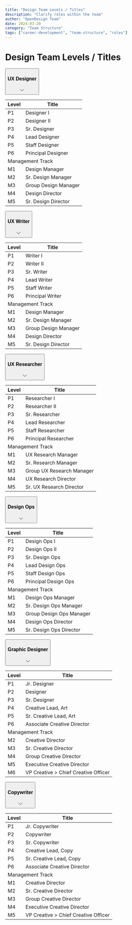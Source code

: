 ```yaml
---
title: "Design Team Levels / Titles"
description: "Clarify roles within the team"
author: "OpenDesign Team"
date: 2024-03-20
category: "Team Structure"
tags: ["career-development", "team-structure", "roles"]
---
```


<style>
{`
  .role-accordion {
    margin-bottom: 1rem;
    background: white;
    border-radius: 8px;
    box-shadow: 0 1px 2px rgba(0, 0, 0, 0.05);
  }

  .role-trigger {
    width: 100%;
    padding: 1.5rem 2rem;
    background: white;
    border: 1px solid #e5e7eb;
    border-radius: 8px;
    display: flex;
    align-items: center;
    justify-content: space-between;
    cursor: pointer;
    transition: all 0.2s ease;
  }

  .role-trigger:hover {
    background: #fafafa;
  }

  .role-trigger h3 {
    margin: 0;
    font-size: 1.25rem;
    font-weight: 500;
    color: #111827;
  }

  .role-content {
    display: none;
    padding: 0;
    border: 1px solid #e5e7eb;
    border-top: none;
    border-radius: 0 0 8px 8px;
    background: white;
  }

  .role-content.open {
    display: block;
    animation: slideDown 0.3s ease-out;
  }

  @keyframes slideDown {
    from {
      opacity: 0;
      transform: translateY(-10px);
    }
    to {
      opacity: 1;
      transform: translateY(0);
    }
  }

  .levels-table {
    width: 100%;
    border-collapse: collapse;
    margin: 0;
  }

  .levels-table th {
    background: #f9fafb;
    padding: 1rem 2rem;
    text-align: left;
    font-weight: 500;
    color: #111827;
    border-bottom: 1px solid #e5e7eb;
    font-size: 1rem;
  }

  .levels-table td {
    padding: 1rem 2rem;
    border-bottom: 1px solid #e5e7eb;
    color: #1a1f36;
  }

  .levels-table tr:last-child td {
    border-bottom: none;
  }

  .levels-table tr:hover td {
    background: #f9fafb;
  }

  .chevron {
    transition: transform 0.3s ease;
  }

  .open .chevron {
    transform: rotate(180deg);
  }

  .levels-table tr.management-divider td {
    padding: 1.5rem 0;
    background: #f9fafb;
    border-bottom: none;
  }

  .levels-table tr.management-divider:hover td {
    background: #f9fafb;
  }

  .divider-content {
    margin: 0 2rem;
    color: #6b7280;
    font-size: 0.875rem;
    font-weight: 500;
    text-transform: uppercase;
    letter-spacing: 0.05em;
  }

  /* Add subtle background to management rows */
  .levels-table tr.management-row td {
    background: #f9fafb;
  }

  .levels-table tr.management-row:hover td {
    background: #f3f4f6;
  }

  /* Optional: Add a top border to first management row */
  .levels-table tr.management-row:first-of-type td {
    border-top: 1px solid #e5e7eb;
  }

  /* Optional: Style the level cells differently */
  .levels-table td:first-child {
    color: #4b5563;
    font-weight: 500;
  }
`}
</style>

<script>
{`
  document.addEventListener('DOMContentLoaded', () => {
    const triggers = document.querySelectorAll('.role-trigger');
    
    // Open first accordion by default
    const firstContent = document.querySelector('.role-content');
    const firstTrigger = document.querySelector('.role-trigger');
    firstContent.classList.add('open');
    firstTrigger.classList.add('open');
    
    triggers.forEach(trigger => {
      trigger.addEventListener('click', () => {
        const content = trigger.nextElementSibling;
        const isOpen = content.classList.contains('open');
        
        // Close all dropdowns
        document.querySelectorAll('.role-content').forEach(content => {
          content.classList.remove('open');
        });
        document.querySelectorAll('.role-trigger').forEach(trigger => {
          trigger.classList.remove('open');
        });
        
        // Toggle clicked dropdown
        if (!isOpen) {
          content.classList.add('open');
          trigger.classList.add('open');
        }
      });
    });
  });
`}
</script>

# Design Team Levels / Titles

<div className="role-accordion">
  <button className="role-trigger">
    <h3>UX Designer</h3>
    <svg className="chevron" width="24" height="24" viewBox="0 0 24 24" fill="none" xmlns="http://www.w3.org/2000/svg">
      <path d="M6 9L12 15L18 9" stroke="currentColor" strokeWidth="2" strokeLinecap="round" strokeLinejoin="round"/>
    </svg>
  </button>
  <div className="role-content">
    <table className="levels-table">
      <thead>
        <tr>
          <th>Level</th>
          <th>Title</th>
        </tr>
      </thead>
      <tbody>
        <tr><td>P1</td><td>Designer I</td></tr>
        <tr><td>P2</td><td>Designer II</td></tr>
        <tr><td>P3</td><td>Sr. Designer</td></tr>
        <tr><td>P4</td><td>Lead Designer</td></tr>
        <tr><td>P5</td><td>Staff Designer</td></tr>
        <tr><td>P6</td><td>Principal Designer</td></tr>
        <tr className="management-divider">
          <td colSpan="2">
            <div className="divider-content">Management Track</div>
          </td>
        </tr>
        <tr><td>M1</td><td>Design Manager</td></tr>
        <tr><td>M2</td><td>Sr. Design Manager</td></tr>
        <tr><td>M3</td><td>Group Design Manager</td></tr>
        <tr><td>M4</td><td>Design Director</td></tr>
        <tr><td>M5</td><td>Sr. Design Director</td></tr>
      </tbody>
    </table>
  </div>
</div>

<div className="role-accordion">
  <button className="role-trigger">
    <h3>UX Writer</h3>
    <svg className="chevron" width="24" height="24" viewBox="0 0 24 24" fill="none" xmlns="http://www.w3.org/2000/svg">
      <path d="M6 9L12 15L18 9" stroke="currentColor" strokeWidth="2" strokeLinecap="round" strokeLinejoin="round"/>
    </svg>
  </button>
  <div className="role-content">
    <table className="levels-table">
      <thead>
        <tr>
          <th>Level</th>
          <th>Title</th>
        </tr>
      </thead>
      <tbody>
        <tr><td>P1</td><td>Writer I</td></tr>
        <tr><td>P2</td><td>Writer II</td></tr>
        <tr><td>P3</td><td>Sr. Writer</td></tr>
        <tr><td>P4</td><td>Lead Writer</td></tr>
        <tr><td>P5</td><td>Staff Writer</td></tr>
        <tr><td>P6</td><td>Principal Writer</td></tr>
        <tr className="management-divider">
          <td colSpan="2">
            <div className="divider-content">Management Track</div>
          </td>
        </tr>
        <tr><td>M1</td><td>Design Manager</td></tr>
        <tr><td>M2</td><td>Sr. Design Manager</td></tr>
        <tr><td>M3</td><td>Group Design Manager</td></tr>
        <tr><td>M4</td><td>Design Director</td></tr>
        <tr><td>M5</td><td>Sr. Design Director</td></tr>
      </tbody>
    </table>
  </div>
</div>

<div className="role-accordion">
  <button className="role-trigger">
    <h3>UX Researcher</h3>
    <svg className="chevron" width="24" height="24" viewBox="0 0 24 24" fill="none" xmlns="http://www.w3.org/2000/svg">
      <path d="M6 9L12 15L18 9" stroke="currentColor" strokeWidth="2" strokeLinecap="round" strokeLinejoin="round"/>
    </svg>
  </button>
  <div className="role-content">
    <table className="levels-table">
      <thead>
        <tr>
          <th>Level</th>
          <th>Title</th>
        </tr>
      </thead>
      <tbody>
        <tr><td>P1</td><td>Researcher I</td></tr>
        <tr><td>P2</td><td>Researcher II</td></tr>
        <tr><td>P3</td><td>Sr. Researcher</td></tr>
        <tr><td>P4</td><td>Lead Researcher</td></tr>
        <tr><td>P5</td><td>Staff Researcher</td></tr>
        <tr><td>P6</td><td>Principal Researcher</td></tr>
        <tr className="management-divider">
          <td colSpan="2">
            <div className="divider-content">Management Track</div>
          </td>
        </tr>
        <tr><td>M1</td><td>UX Research Manager</td></tr>
        <tr><td>M2</td><td>Sr. Research Manager</td></tr>
        <tr><td>M3</td><td>Group UX Research Manager</td></tr>
        <tr><td>M4</td><td>UX Research Director</td></tr>
        <tr><td>M5</td><td>Sr. UX Research Director</td></tr>
      </tbody>
    </table>
  </div>
</div>

<div className="role-accordion">
  <button className="role-trigger">
    <h3>Design Ops</h3>
    <svg className="chevron" width="24" height="24" viewBox="0 0 24 24" fill="none" xmlns="http://www.w3.org/2000/svg">
      <path d="M6 9L12 15L18 9" stroke="currentColor" strokeWidth="2" strokeLinecap="round" strokeLinejoin="round"/>
    </svg>
  </button>
  <div className="role-content">
    <table className="levels-table">
      <thead>
        <tr>
          <th>Level</th>
          <th>Title</th>
        </tr>
      </thead>
      <tbody>
        <tr><td>P1</td><td>Design Ops I</td></tr>
        <tr><td>P2</td><td>Design Ops II</td></tr>
        <tr><td>P3</td><td>Sr. Design Ops</td></tr>
        <tr><td>P4</td><td>Lead Design Ops</td></tr>
        <tr><td>P5</td><td>Staff Design Ops</td></tr>
        <tr><td>P6</td><td>Principal Design Ops</td></tr>
        <tr className="management-divider">
          <td colSpan="2">
            <div className="divider-content">Management Track</div>
          </td>
        </tr>
        <tr><td>M1</td><td>Design Ops Manager</td></tr>
        <tr><td>M2</td><td>Sr. Design Ops Manager</td></tr>
        <tr><td>M3</td><td>Group Design Ops Manager</td></tr>
        <tr><td>M4</td><td>Design Ops Director</td></tr>
        <tr><td>M5</td><td>Sr. Design Ops Director</td></tr>
      </tbody>
    </table>
  </div>
</div>

<div className="role-accordion">
  <button className="role-trigger">
    <h3>Graphic Designer</h3>
    <svg className="chevron" width="24" height="24" viewBox="0 0 24 24" fill="none" xmlns="http://www.w3.org/2000/svg">
      <path d="M6 9L12 15L18 9" stroke="currentColor" strokeWidth="2" strokeLinecap="round" strokeLinejoin="round"/>
    </svg>
  </button>
  <div className="role-content">
    <table className="levels-table">
      <thead>
        <tr>
          <th>Level</th>
          <th>Title</th>
        </tr>
      </thead>
      <tbody>
        <tr><td>P1</td><td>Jr. Designer</td></tr>
        <tr><td>P2</td><td>Designer</td></tr>
        <tr><td>P3</td><td>Sr. Designer</td></tr>
        <tr><td>P4</td><td>Creative Lead, Art</td></tr>
        <tr><td>P5</td><td>Sr. Creative Lead, Art</td></tr>
        <tr><td>P6</td><td>Associate Creative Director</td></tr>
        <tr className="management-divider">
          <td colSpan="2">
            <div className="divider-content">Management Track</div>
          </td>
        </tr>
        <tr><td>M2</td><td>Creative Director</td></tr>
        <tr><td>M3</td><td>Sr. Creative Director</td></tr>
        <tr><td>M4</td><td>Group Creative Director</td></tr>
        <tr><td>M5</td><td>Executive Creative Director</td></tr>
        <tr><td>M6</td><td>VP Creative > Chief Creative Officer</td></tr>
      </tbody>
    </table>
  </div>
</div>

<div className="role-accordion">
  <button className="role-trigger">
    <h3>Copywriter</h3>
    <svg className="chevron" width="24" height="24" viewBox="0 0 24 24" fill="none" xmlns="http://www.w3.org/2000/svg">
      <path d="M6 9L12 15L18 9" stroke="currentColor" strokeWidth="2" strokeLinecap="round" strokeLinejoin="round"/>
    </svg>
  </button>
  <div className="role-content">
    <table className="levels-table">
      <thead>
        <tr>
          <th>Level</th>
          <th>Title</th>
        </tr>
      </thead>
      <tbody>
        <tr><td>P1</td><td>Jr. Copywriter</td></tr>
        <tr><td>P2</td><td>Copywriter</td></tr>
        <tr><td>P3</td><td>Sr. Copywriter</td></tr>
        <tr><td>P4</td><td>Creative Lead, Copy</td></tr>
        <tr><td>P5</td><td>Sr. Creative Lead, Copy</td></tr>
        <tr><td>P6</td><td>Associate Creative Director</td></tr>
        <tr className="management-divider">
          <td colSpan="2">
            <div className="divider-content">Management Track</div>
          </td>
        </tr>
        <tr><td>M1</td><td>Creative Director</td></tr>
        <tr><td>M2</td><td>Sr. Creative Director</td></tr>
        <tr><td>M3</td><td>Group Creative Director</td></tr>
        <tr><td>M4</td><td>Executive Creative Director</td></tr>
        <tr><td>M5</td><td>VP Creative > Chief Creative Officer</td></tr>
      </tbody>
    </table>
  </div>
</div>